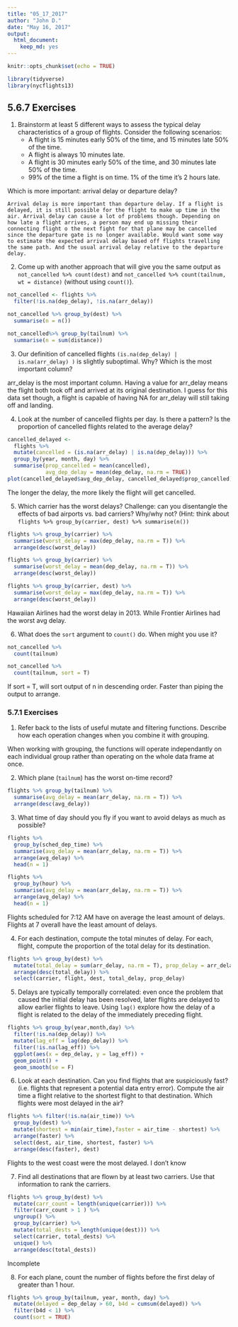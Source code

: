 ```yaml
---
title: "05_17_2017"
author: "John D."
date: "May 16, 2017"
output: 
  html_document: 
    keep_md: yes
---
```


```r
knitr::opts_chunk$set(echo = TRUE)
```

```r
library(tidyverse)
library(nycflights13)
```

## 5.6.7 Exercises

1. Brainstorm at least 5 different ways to assess the typical delay characteristics of a group of flights. Consider the following scenarios:
    * A flight is 15 minutes early 50% of the time, and 15 minutes late 50% of the time.
    * A flight is always 10 minutes late.
    * A flight is 30 minutes early 50% of the time, and 30 minutes late 50% of the time.
    * 99% of the time a flight is on time. 1% of the time it’s 2 hours late.
    
  Which is more important: arrival delay or departure delay?
  
    Arrival delay is more important than departure delay. If a flight is delayed, it is still possible for the flight to make up time in the air. Arrival delay can cause a lot of problems though. Depending on how late a flight arrives, a person may end up missing their connecting flight o the next fight for that plane may be cancelled since the departure gate is no longer available. Would want some way to estimate the expected arrival delay based off flights travelling  the same path. And the usual arrival delay relative to the departure delay.
  
2. Come up with another approach that will give you the same output as `not_cancelled %>% count(dest)` and `not_cancelled %>% count(tailnum, wt = distance)` (without using `count()`).

```r
not_cancelled <- flights %>% 
  filter(!is.na(dep_delay), !is.na(arr_delay))

not_cancelled %>% group_by(dest) %>%
  summarise(n = n())

not_cancelled%>% group_by(tailnum) %>%
  summarise(n = sum(distance))
```

3. Our definition of cancelled flights `(is.na(dep_delay) | is.na(arr_delay) )` is slightly suboptimal. Why? Which is the most important column?

arr_delay is the most important column. Having a value for arr_delay means the flight both took off and arrived at its original destination.
I guess for this data set though, a flight is capable of having NA for arr_delay will still taking off and landing.

4. Look at the number of cancelled flights per day. Is there a pattern? Is the proportion of cancelled flights related to the average delay?

```r
cancelled_delayed <- 
  flights %>%
  mutate(cancelled = (is.na(arr_delay) | is.na(dep_delay))) %>%
  group_by(year, month, day) %>%
  summarise(prop_cancelled = mean(cancelled),
            avg_dep_delay = mean(dep_delay, na.rm = TRUE))
plot(cancelled_delayed$avg_dep_delay, cancelled_delayed$prop_cancelled)
```

The longer the delay, the more likely the flight will get cancelled.

5. Which carrier has the worst delays? Challenge: can you disentangle the effects of bad airports vs. bad carriers? Why/why not? (Hint: think about `flights %>% group_by(carrier, dest) %>% summarise(n())`

```r
flights %>% group_by(carrier) %>%
  summarise(worst_delay = max(dep_delay, na.rm = T)) %>%
  arrange(desc(worst_delay))

flights %>% group_by(carrier) %>%
  summarise(worst_delay = mean(dep_delay, na.rm = T)) %>%
  arrange(desc(worst_delay))

flights %>% group_by(carrier, dest) %>%
  summarise(worst_delay = max(dep_delay, na.rm = T)) %>%
  arrange(desc(worst_delay))
```

Hawaiian Airlines had the worst delay in 2013. While Frontier Airlines had the worst avg delay.

6. What does the `sort` argument to `count()` do. When might you use it?

```r
not_cancelled %>%
  count(tailnum)

not_cancelled %>%
  count(tailnum, sort = T)
```

If sort = T, will sort output of n in descending order. Faster than piping the output to arrange.

### 5.7.1 Exercises

1. Refer back to the lists of useful mutate and filtering functions. Describe how each operation changes when you combine it with grouping.

When working with grouping, the functions will operate independantly on each individual group rather than operating on the whole data frame at once.

2. Which plane (`tailnum`) has the worst on-time record?

```r
flights %>% group_by(tailnum) %>%
  summarise(avg_delay = mean(arr_delay, na.rm = T)) %>%
  arrange(desc(avg_delay))
```

3. What time of day should you fly if you want to avoid delays as much as possible?

```r
flights %>% 
  group_by(sched_dep_time) %>%
  summarise(avg_delay = mean(arr_delay, na.rm = T)) %>%
  arrange(avg_delay) %>%
  head(n = 1)

flights %>% 
  group_by(hour) %>%
  summarise(avg_delay = mean(arr_delay, na.rm = T)) %>%
  arrange(avg_delay) %>%
  head(n = 1)
```

Flights scheduled for 7:12 AM have on average the least amount of delays. Flights at 7 overall have the least amount of delays.

4. For each destination, compute the total minutes of delay. For each, flight, compute the proportion of the total delay for its destination.

```r
flights %>% group_by(dest) %>%
  mutate(total_delay = sum(arr_delay, na.rm = T), prop_delay = arr_delay/total_delay) %>%
  arrange(desc(total_delay)) %>%
  select(carrier, flight, dest, total_delay, prop_delay)
```

5. Delays are typically temporally correlated: even once the problem that caused the initial delay has been resolved, later flights are delayed to allow earlier flights to leave. Using `lag()` explore how the delay of a flight is related to the delay of the immediately preceding flight.

```r
flights %>% group_by(year,month,day) %>%
  filter(!is.na(dep_delay)) %>%
  mutate(lag_eff = lag(dep_delay)) %>%
  filter(!is.na(lag_eff)) %>%
  ggplot(aes(x = dep_delay, y = lag_eff)) +
  geom_point() +
  geom_smooth(se = F)

```

6. Look at each destination. Can you find flights that are suspiciously fast? (i.e. flights that represent a potential data entry error). Compute the air time a flight relative to the shortest flight to that destination. Which flights were most delayed in the air?

```r
flights %>% filter(!is.na(air_time)) %>%
  group_by(dest) %>%
  mutate(shortest = min(air_time),faster = air_time - shortest) %>%
  arrange(faster) %>%
  select(dest, air_time, shortest, faster) %>%
  arrange(desc(faster), dest)

```

Flights to the west coast were the most delayed. I don't know

7. Find all destinations that are flown by at least two carriers. Use that information to rank the carriers.

```r
flights %>% group_by(dest) %>%
  mutate(carr_count = length(unique(carrier))) %>%
  filter(carr_count > 1 ) %>%
  ungroup() %>%
  group_by(carrier) %>%
  mutate(total_dests = length(unique(dest))) %>%
  select(carrier, total_dests) %>%
  unique() %>%
  arrange(desc(total_dests))

```

Incomplete

8. For each plane, count the number of flights before the first delay of greater than 1 hour.


```r
flights %>% group_by(tailnum, year, month, day) %>%
  mutate(delayed = dep_delay > 60, b4d = cumsum(delayed)) %>%
  filter(b4d < 1) %>%
  count(sort = TRUE)
```